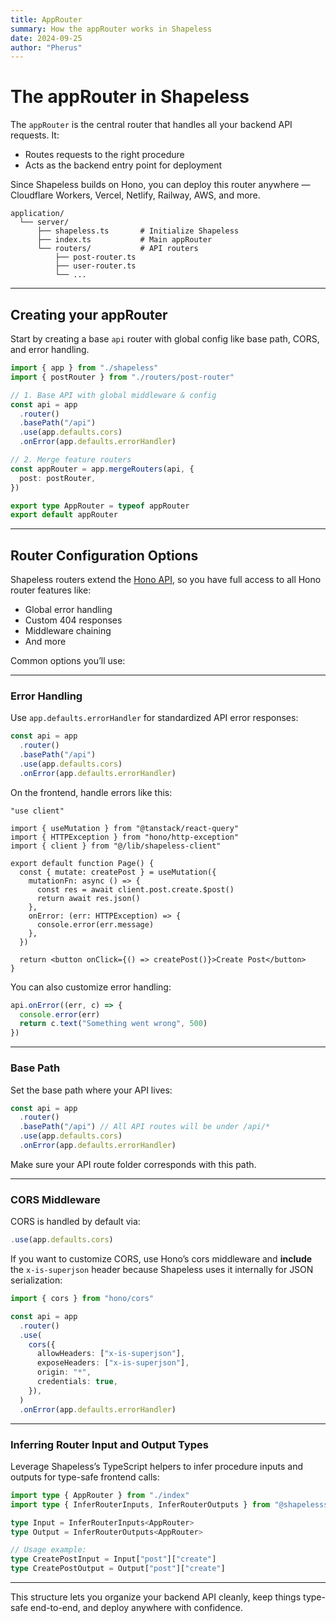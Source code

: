 ```yaml
---
title: AppRouter
summary: How the appRouter works in Shapeless
date: 2024-09-25
author: "Pherus"
---
```


# The appRouter in Shapeless

The `appRouter` is the central router that handles all your backend API requests. It:

- Routes requests to the right procedure
- Acts as the backend entry point for deployment

Since Shapeless builds on Hono, you can deploy this router anywhere — Cloudflare Workers, Vercel, Netlify, Railway, AWS, and more.

```plaintext
application/
  └── server/
      ├── shapeless.ts       # Initialize Shapeless
      ├── index.ts           # Main appRouter
      └── routers/           # API routers
          ├── post-router.ts
          ├── user-router.ts
          └── ...
```

---

## Creating your appRouter

Start by creating a base `api` router with global config like base path, CORS, and error handling.

```ts server/index.ts {4,11}
import { app } from "./shapeless"
import { postRouter } from "./routers/post-router"

// 1. Base API with global middleware & config
const api = app
  .router()
  .basePath("/api")
  .use(app.defaults.cors)
  .onError(app.defaults.errorHandler)

// 2. Merge feature routers
const appRouter = app.mergeRouters(api, {
  post: postRouter,
})

export type AppRouter = typeof appRouter
export default appRouter
```

---

## Router Configuration Options

Shapeless routers extend the [Hono API](https://hono.dev/docs/api/hono), so you have full access to all Hono router features like:

- Global error handling
- Custom 404 responses
- Middleware chaining
- And more

Common options you’ll use:

---

### Error Handling

Use `app.defaults.errorHandler` for standardized API error responses:

```ts server/index.ts {7}
const api = app
  .router()
  .basePath("/api")
  .use(app.defaults.cors)
  .onError(app.defaults.errorHandler)
```

On the frontend, handle errors like this:

```tsx app/page.tsx {4,13-15}
"use client"

import { useMutation } from "@tanstack/react-query"
import { HTTPException } from "hono/http-exception"
import { client } from "@/lib/shapeless-client"

export default function Page() {
  const { mutate: createPost } = useMutation({
    mutationFn: async () => {
      const res = await client.post.create.$post()
      return await res.json()
    },
    onError: (err: HTTPException) => {
      console.error(err.message)
    },
  })

  return <button onClick={() => createPost()}>Create Post</button>
}
```

You can also customize error handling:

```ts
api.onError((err, c) => {
  console.error(err)
  return c.text("Something went wrong", 500)
})
```

---

### Base Path

Set the base path where your API lives:

```ts
const api = app
  .router()
  .basePath("/api") // All API routes will be under /api/*
  .use(app.defaults.cors)
  .onError(app.defaults.errorHandler)
```

Make sure your API route folder corresponds with this path.

---

### CORS Middleware

CORS is handled by default via:

```ts
.use(app.defaults.cors)
```

If you want to customize CORS, use Hono’s cors middleware and **include** the `x-is-superjson` header because Shapeless uses it internally for JSON serialization:

```ts
import { cors } from "hono/cors"

const api = app
  .router()
  .use(
    cors({
      allowHeaders: ["x-is-superjson"],
      exposeHeaders: ["x-is-superjson"],
      origin: "*",
      credentials: true,
    }),
  )
  .onError(app.defaults.errorHandler)
```

---

### Inferring Router Input and Output Types

Leverage Shapeless’s TypeScript helpers to infer procedure inputs and outputs for type-safe frontend calls:

```ts
import type { AppRouter } from "./index"
import type { InferRouterInputs, InferRouterOutputs } from "@shapelesss/core"

type Input = InferRouterInputs<AppRouter>
type Output = InferRouterOutputs<AppRouter>

// Usage example:
type CreatePostInput = Input["post"]["create"]
type CreatePostOutput = Output["post"]["create"]
```

---

This structure lets you organize your backend API cleanly, keep things type-safe end-to-end, and deploy anywhere with confidence.
